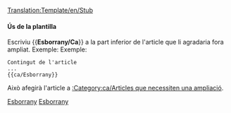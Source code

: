 <noinclude>[[Translation:Template/en/Stub]]</noinclude><noinclude></noinclude>{{ca/Metacaixa d'avís| tipus  = informació
| imatge =en/StubIcon.png| text   = <strong>Esborrany</strong><br>Aques article és un esborrany. Vostè pot col·laborar ampliant-lo.
}}<includeonly>{{{1|[[Category:ca/Articles que necessiten una ampliació]]}}}</includeonly><noinclude>

====Ús de la plantilla====
Escriviu <nowiki>{{</nowiki>'''Esborrany/Ca'''<nowiki>}}</nowiki> a la part inferior de l'article que li agradaria fora ampliat. Exemple:
Exemple:
<pre>
Contingut de l'article
...
{{ca/Esborrany}}
</pre>
Això afegirà l'article a [[:Category:ca/Articles que necessiten una ampliació]].

[[Category:ca/Plantilles|Esborrany]][[Category:ca/Caixes de missatges|Esborrany]]</noinclude>
